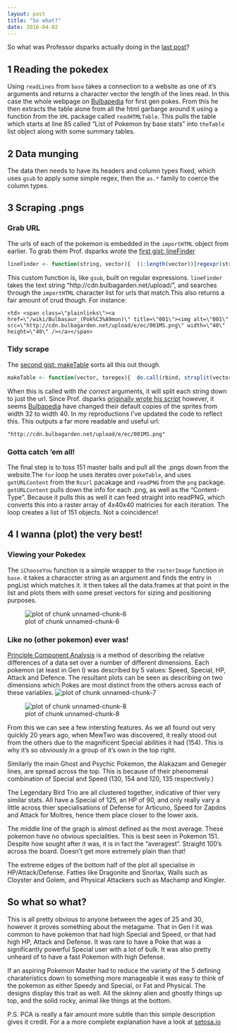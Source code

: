 ```yaml
---
layout: post
title: "So what?"
date: 2016-04-02
---
```

  
So what was Professor dsparks actually doing in the [last post]({{ site.github.url  }}//blog/2016/04/02/ridiculous)?

## 1 Reading the pokedex

Using `readLines` from `base` takes a connection to a website as one of it's arguments and returns a character vector the length of the lines read. In this case the whole webpage on [Bulbapedia](http://bulbapedia.bulbagarden.net/wiki/List_of_Pok%C3%A9mon_by_base_stats_(Generation_I)) for first gen pokes. From this he then extracts the table alone from all the html garbarge around it using a function from the `XML` package called `readHTMLTable`. This pulls the table which starts at line 85 called "List of Pokemon by base stats" into `theTable` list object along with some summary tables.

## 2 Data munging

The data then needs to have its headers and column types fixed, which uses `gsub` to apply some simple regex, then the `as.*` family to coerce the column types.

## 3 Scraping .pngs

### Grab URL

The urls of each of the pokemon is embedded in the `importHTML` object from earlier. To grab them Prof. dsparks wrote the [first gist: lineFinder](https://gist.github.com/dsparks/818983/)

```r
lineFinder <- function(string, vector){  (1:length(vector))[regexpr(string, vector) != -1]  }
```

This custom function is, like `gsub`, built on regular expressions. `lineFinder` takes the text string "http://cdn.bulbagarden.net/upload/", and searches through the `importHTML` character list for urls that match.This also returns a fair amount of crud though. For instance:

`<td> <span class=\"plainlinks\"><a href=\"/wiki/Bulbasaur_(Pok%C3%A9mon)\" title=\"001\"><img alt=\"001\" src=\"http://cdn.bulbagarden.net/upload/e/ec/001MS.png\" width=\"40\" height=\"40\" /></a></span>`

### Tidy scrape

The [second gist: makeTable](https://gist.github.com/dsparks/818986) sorts all this out though.

```r
makeTable <- function(vector, toregex){  do.call(rbind, strsplit(vector, toregex))  }
```

When this is called with *the correct* arguments, it will split each string down to just the url. Since Prof. dsparks [originally wrote his script](https://gist.github.com/dsparks/3883468) however, it seems [Bulbapedia](http://bulbapedia.bulbagarden.net/wiki/Main_Page) have changed their default copies of the sprites from width 32 to width 40. In my reproductions I've updated the code to reflect this. This outputs a far more readable and useful url:

`"http://cdn.bulbagarden.net/upload/e/ec/001MS.png"`

### Gotta catch 'em all!

The final step is to toss 151 master balls and pull all the .pngs down from the website.The `for` loop he uses iterates over `pokeTable`, and uses `getURLContent` from the `Rcurl` pacakage and `readPNG` from the `png` package. `getURLContent` pulls down the info for each .png, as well as the "Content-Type". Because it pulls this as well it can feed straight into readPNG, which converts this into a raster array of 4x40x40 matricies for each iteration. The loop creates a list of 151 objects. Not a coincidence!

## 4 I wanna (plot) the very best!

### Viewing your Pokedex

The `iChooseYou` function is a simple wrapper to the `rasterImage` function in `base`. it takes a characcter string as an argument and finds the entry in pngList which matches it. it then takes all the data.frames at that point in the list and plots them with some preset vectors for sizing and positioning purposes.

![plot of chunk unnamed-chunk-6]({{ site.github.url  }}/figure/unnamed-chunk-6-1.png)

### Like no (other pokemon) ever was!

[Principle Component Analysis](https://en.wikipedia.org/wiki/Principal_component_analysis) is a method of describing the relative differences of a data set over a number of different dimensions. Each pokemon (at least in Gen I) was described by 5 values: Speed, Special, HP, Attack and Defence. The resultant plots can be seen as describing on two dimensions which Pokes are most distinct from the others across each of these variables.
![plot of chunk unnamed-chunk-7]({{ site.github.url  }}/figure/unnamed-chunk-7-1.png)

![plot of chunk unnamed-chunk-8]({{ site.github.url  }}/figure/unnamed-chunk-8-1.png)

From this we can see a few intersting features. As we all found out very quickly 20 years ago, when MewTwo was discovered, it really stood out from the others due to the magnificent Special abilities it had (154). This is why it's so obviously in a group of it's own in the top right. 

Similarly the main Ghost and Psychic Pokemon, the  Alakazam and Geneger lines, are spread across the top. This is because of their phenomenal combination of Special and Speed (130, 154 and 120, 135 respectively.)

The Legendary Bird Trio are all clustered together, indicative of thier very similar stats. All have a Special of 125, an HP of 90, and only really vary a little across thier specialisations of Defense for Articuno, Speed for Zapdos and Attack for Moltres, hence them place closer to the lower axis. 

The middle line of the graph is almost defined as the most average. These pokemon have no obvious specialities. This is best seen in Pokemon 151. Despite how sought after it was, it is in fact the "averagest". Straight 100's across the board. Doesn't get more extremely plain than that!

The extreme edges of the bottom half of the plot all specialise in HP/Attack/Defense. Fatties like Dragonite and Snorlax, Walls such as Cloyster and Golem, and Physical Attackers such as Machamp and Kingler.

## So what so what?

This is all pretty obvious to anyone between the ages of 25 and 30, however it proves something about the metagame. That in Gen I it was common to have pokemon that had high Special and Speed, or that had high HP, Attack and Defense. It was rare to have a Poke that was a significantly powerful Special user with a lot of bulk. It was also pretty unheard of to have a fast Pokemon with high Defense. 

If an aspiring Pokemon Master had to reduce the variety of the 5 defining charateristics down to something more manageable it was easy to think of the pokemon as either Speedy and Special, or Fat and Physical. The designs display this trait as well. All the skinny alien and ghostly things up top, and the solid rocky, animal like things at the bottom.

P.S. PCA is really a fair amount more subtle than this simple description gives it credit. For a a more complete explanation have a look at [setosa.io](http://setosa.io/ev/principal-component-analysis/)